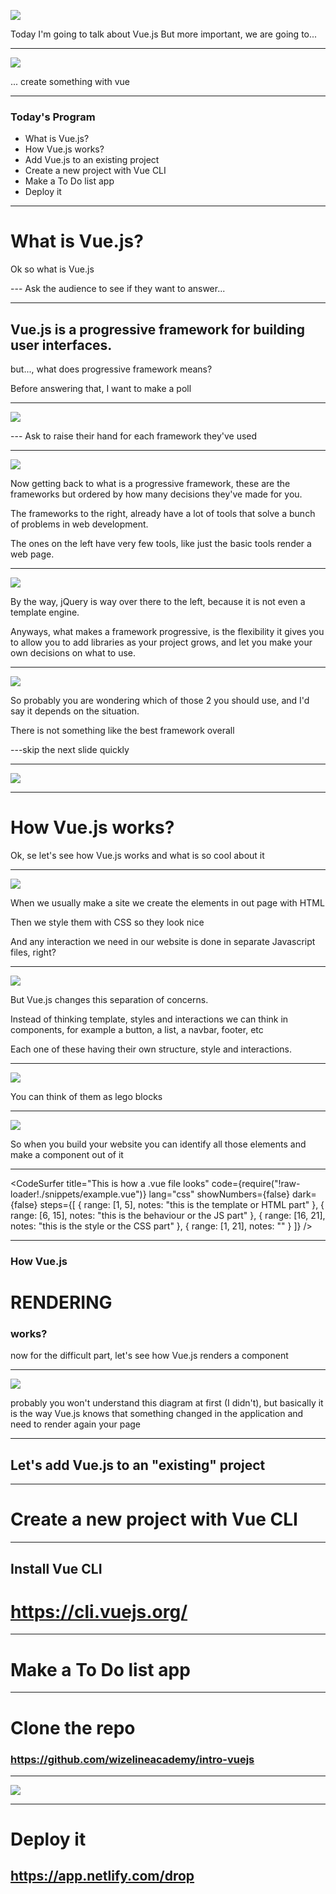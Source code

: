 
![](./slides/images/vue-logo.png)

<Notes>
  Today I'm going to talk about Vue.js But more important, we are going to...
</Notes>

---

![](./slides/images/build.jpg)

<Notes>... create something with vue</Notes>

---

### Today's Program

- What is Vue.js?
- How Vue.js works?
- Add Vue.js to an existing project
- Create a new project with Vue CLI
- Make a To Do list app
- Deploy it

---

# What is Vue.js?

<Notes>
Ok so what is Vue.js

--- Ask the audience to see if they want to answer...

</Notes>

---

## Vue.js is a progressive framework for building user interfaces.

<Appear>
  <p>but..., what does progressive framework means?</p>
</Appear>

<Notes>Before answering that, I want to make a poll</Notes>

---


![](./slides/images/frameworks.png)

<Notes>--- Ask to raise their hand for each framework they've used</Notes>

---


![](./slides/images/progressive_001.png)

<Notes>
Now getting back to what is a progressive framework, these are the
frameworks but ordered by how many decisions they've made for you.

The frameworks to the right, already have a lot of tools that solve a bunch of problems in web development.

The ones on the left have very few tools, like just the basic tools render a web page.

</Notes>

---


![](./slides/images/progressive_002.png)

<Notes>
By the way, jQuery is way over there to the left, because it is not even a template engine.

Anyways, what makes a framework progressive, is the flexibility it gives you to allow
you to add libraries as your project grows, and let you make your own decisions on what to use.

</Notes>

---


![](./slides/images/progressive_003.png)

<Notes>
So probably you are wondering which of those 2 you should use, and I'd say it depends on the situation.

There is not something like the best framework overall

---skip the next slide quickly

</Notes>

---

![](./slides/images/podium.png)

---

# How Vue.js works?

<Notes>Ok, se let's see how Vue.js works and what is so cool about it</Notes>

---


![](./slides/images/separation.png)

<Notes>
When we usually make a site we create the elements in out page with HTML

Then we style them with CSS so they look nice

And any interaction we need in our website is done in separate Javascript files, right?

</Notes>

---


![](./slides/images/vue-separation.png)

<Notes>
But Vue.js changes this separation of concerns.

Instead of thinking template, styles and interactions we can think in components,
for example a button, a list, a navbar, footer, etc

Each one of these having their own structure, style and interactions.

</Notes>

---


![](./slides/images/lego.png)

<Notes>You can think of them as lego blocks</Notes>

---


![](./slides/images/home-legos.png)

<Notes>
  So when you build your website you can identify all those elements and make a
  component out of it
</Notes>

---


<CodeSurfer
  title="This is how a .vue file looks"
  code={require("!raw-loader!./snippets/example.vue")}
  lang="css"
  showNumbers={false}
  dark={false}
  steps={[
    { range: [1, 5], notes: "this is the template or HTML part" },
    { range: [6, 15], notes: "this is the behaviour or the JS part" },
    { range: [16, 21], notes: "this is the style or the CSS part" },
    { range: [1, 21], notes: "" }
  ]}
/>

---

### How Vue.js

# RENDERING

### works?

<Notes>
  now for the difficult part, let's see how Vue.js renders a component
</Notes>

---


![](./slides/images/two-way.png)

<Notes>
  probably you won't understand this diagram at first (I didn't), but basically
  it is the way Vue.js knows that something changed in the application and need
  to render again your page
</Notes>

---


## Let's add Vue.js to an "existing" project

<Codepen label="Open" url="https://codepen.io/ederdiaz/pen/ywoMqE" />

---

# Create a new project with Vue CLI

---

## Install Vue CLI

# https://cli.vuejs.org/

---

# Make a To Do list app

---

# Clone the repo

### https://github.com/wizelineacademy/intro-vuejs

---


![](./slides/images/communication.png)

---

# Deploy it

## https://app.netlify.com/drop
